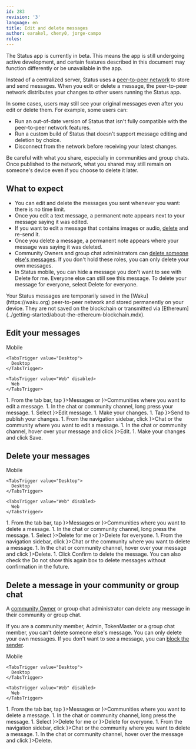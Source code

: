 ```yaml
---
id: 283
revision: '3'
language: en
title: Edit and delete messages
author: earakel, cheny0, jorge-campo
roles:
---
```


<Admonition type="beta" status="Status app is currently in beta stage">
  The Status app is currently in beta. This means the app is still undergoing active development, and certain features described in this document may function differently or be unavailable in the app.
</Admonition>

Instead of a centralized server, Status uses a [peer-to-peer network](./about-status-messages.mdx) to store and send messages. When you edit or delete a message, the peer-to-peer network distributes your changes to other users running the Status app.

In some cases, users may still see your original messages even after you edit or delete them. For example, some users can:

- Run an out-of-date version of Status that isn't fully compatible with the peer-to-peer network features.
- Run a custom build of Status that doesn't support message editing and deletion by choice.
- Disconnect from the network before receiving your latest changes.

<Admonition type="info">
  Be careful with what you share, especially in communities and group chats. Once published to the network, what you shared may still remain on someone's device even if you choose to delete it later.
</Admonition>

## What to expect

- You can edit and delete the messages you sent whenever you want: there is no time limit.
- Once you edit a text message, a permanent note appears next to your message saying it was edited.
- If you want to edit a message that contains images or audio, [delete](./edit-and-delete-messages.mdx#delete-your-messages) and re-send it.
- Once you delete a message, a permanent note appears where your message was saying it was deleted.
- Community Owners and group chat administrators can [delete someone else's messages](#delete-a-message-in-your-community-or-group-chat). If you don't hold these roles, you can only delete your own messages.
- In Status mobile, you can hide a message you don't want to see with <ContextTag>Delete for me</ContextTag>. Everyone else can still see this message. To delete your message for everyone, select <ContextTag>Delete for everyone</ContextTag>.

<Admonition type="info">
  Your Status messages are temporarily saved in the [Waku](https://waku.org)<ExternalIcon /> peer-to-peer network and stored permanently on your device. They are not saved on the blockchain or transmitted via [Ethereum](../getting-started/about-the-ethereum-blockchain.mdx).
</Admonition>

## Edit your messages

<Tabs defaultValue="Mobile">
  <TabsList size={32}>
    <TabsTrigger value="Mobile">
      Mobile
    </TabsTrigger>

    <TabsTrigger value="Desktop">
      Desktop
    </TabsTrigger>

    <TabsTrigger value="Web" disabled>
      Web
    </TabsTrigger>
  </TabsList>

  <TabsContent value="Mobile">
    1. From the tab bar, tap <ContextTag icon={<MessengerIcon />}>Messages</ContextTag> or <ContextTag icon={<CommunitiesIcon />}>Communities</ContextTag> where you want to edit a message.
    1. In the chat or community channel, long press your message.
    1. Select <ContextTag icon={<EditIcon />}>Edit message</ContextTag>.
    1. Make your changes.
    1. Tap <ContextTag icon={<SendIcon />}>Send</ContextTag> to publish your changes.
  </TabsContent>

  <TabsContent value="Desktop">
    1. From the navigation sidebar, click <ContextTag icon={<ChatDesktopIcon />}>Chat</ContextTag> or the community where you want to edit a message.
    1. In the chat or community channel, hover over your message and click <ContextTag icon={<Edit2DesktopIcon />}>Edit</ContextTag>.
    1. Make your changes and click <ContextTag>Save</ContextTag>.
  </TabsContent>
</Tabs>

## Delete your messages

<Tabs defaultValue="Mobile">
  <TabsList size={32}>
    <TabsTrigger value="Mobile">
      Mobile
    </TabsTrigger>

    <TabsTrigger value="Desktop">
      Desktop
    </TabsTrigger>

    <TabsTrigger value="Web" disabled>
      Web
    </TabsTrigger>
  </TabsList>

  <TabsContent value="Mobile">
    1. From the tab bar, tap <ContextTag icon={<MessengerIcon />}>Messages</ContextTag> or <ContextTag icon={<CommunitiesIcon />}>Communities</ContextTag> where you want to delete a message.
    1. In the chat or community channel, long press the message.
    1. Select <ContextTag icon={<DeleteIcon />}>Delete for me</ContextTag> or <ContextTag icon={<DeleteIcon />}>Delete for everyone</ContextTag>.
  </TabsContent>

  <TabsContent value="Desktop">
    1. From the navigation sidebar, click <ContextTag icon={<ChatDesktopIcon />}>Chat</ContextTag> or the community where you want to delete a message.
    1. In the chat or community channel, hover over your message and click <ContextTag icon={<DeleteDesktopIcon />}>Delete</ContextTag>.
    1. Click <ContextTag>Confirm</ContextTag> to delete the message. You can also check the <ContextTag>Do not show this again</ContextTag> box to delete messages without confirmation in the future.
  </TabsContent>
</Tabs>

## Delete a message in your community or group chat

A [community Owner](../communities/about-the-management-roles-in-status-communities.mdx) or group chat administrator can delete any message in their community or group chat.

If you are a community member, Admin, TokenMaster or a group chat member, you can't delete someone else's message. You can only delete your own messages. If you don't want to see a message, you can [block the sender](../profile/block-or-unblock-someone-in-status.mdx).

<Tabs defaultValue="Mobile">
  <TabsList size={32}>
    <TabsTrigger value="Mobile">
      Mobile
    </TabsTrigger>

    <TabsTrigger value="Desktop">
      Desktop
    </TabsTrigger>

    <TabsTrigger value="Web" disabled>
      Web
    </TabsTrigger>
  </TabsList>

  <TabsContent value="Mobile">
    1. From the tab bar, tap <ContextTag icon={<MessengerIcon />}>Messages</ContextTag> or <ContextTag icon={<CommunitiesIcon />}>Communities</ContextTag> where you want to delete a message.
    1. In the chat or community channel, long press the message.
    1. Select <ContextTag icon={<DeleteIcon />}>Delete for me</ContextTag> or <ContextTag icon={<DeleteIcon />}>Delete for everyone</ContextTag>.
  </TabsContent>

  <TabsContent value="Desktop">
    1. From the navigation sidebar, click <ContextTag icon={<ChatDesktopIcon />}>Chat</ContextTag> or the community where you want to delete a message.
    1. In the chat or community channel, hover over the message and click <ContextTag icon={<DeleteDesktopIcon />}>Delete</ContextTag>.
  </TabsContent>
</Tabs>
